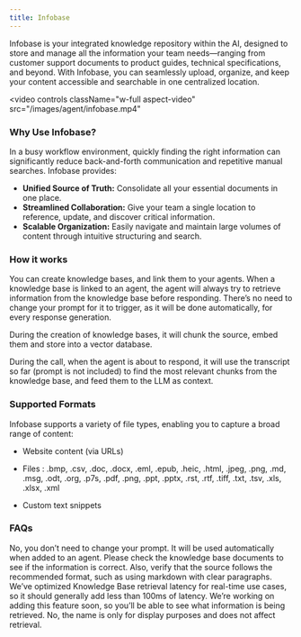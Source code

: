 ```yaml
---
title: Infobase 
---
```


Infobase is your integrated knowledge repository within the AI, designed to store and manage all the information your team needs—ranging from customer support documents to product guides, technical specifications, and beyond. With Infobase, you can seamlessly upload, organize, and keep your content accessible and searchable in one centralized location.

<video
  controls
  className="w-full aspect-video"
  src="/images/agent/infobase.mp4"
></video>

### Why Use Infobase?

In a busy workflow environment, quickly finding the right information can significantly reduce back-and-forth communication and repetitive manual searches. Infobase provides:

- **Unified Source of Truth:** Consolidate all your essential documents in one place.
- **Streamlined Collaboration:** Give your team a single location to reference, update, and discover critical information.
- **Scalable Organization:** Easily navigate and maintain large volumes of content through intuitive structuring and search.


### How it works
You can create knowledge bases, and link them to your agents. When a knowledge base is linked to an agent, the agent will always try to retrieve information from the knowledge base before responding. There’s no need to change your prompt for it to trigger, as it will be done automatically, for every response generation.

During the creation of knowledge bases, it will chunk the source, embed them and store into a vector database.

During the call, when the agent is about to respond, it will use the transcript so far (prompt is not included) to find the most relevant chunks from the knowledge base, and feed them to the LLM as context.


### Supported Formats

Infobase supports a variety of file types, enabling you to capture a broad range of content:


- Website content (via URLs)
- Files :  .bmp, .csv, .doc, .docx, .eml, .epub, .heic, .html, .jpeg, .png, .md, .msg, .odt, .org, .p7s, .pdf, .png, .ppt, .pptx, .rst, .rtf, .tiff, .txt, .tsv, .xls, .xlsx, .xml

- Custom text snippets




### FAQs
<AccordionGroup>

<Accordion title="Do I need to change my prompt to use knowledge base?">
No, you don’t need to change your prompt. It will be used automatically when added to an agent.
</Accordion>

<Accordion title="The agent response is not correct, what should I do?">
Please check the knowledge base documents to see if the information is correct. Also, verify that the source follows the recommended format, such as using markdown with clear paragraphs.
</Accordion>

<Accordion title="Will this add a long latency to the call?">
We’ve optimized Knowledge Base retrieval latency for real-time use cases, so it should generally add less than 100ms of latency.
</Accordion>

<Accordion title="Is there a way to check what's getting retrieved from the knowledge base?">
We’re working on adding this feature soon, so you’ll be able to see what information is being retrieved.
</Accordion>

<Accordion title="Will the knowledge base name influence the retrieval?">
No, the name is only for display purposes and does not affect retrieval.
</Accordion>

</AccordionGroup>



